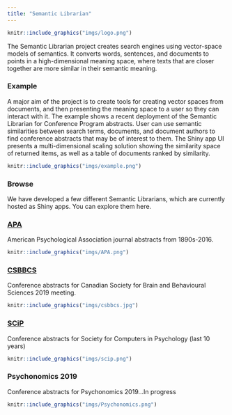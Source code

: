 ```yaml
---
title: "Semantic Librarian"
---
```


```r
knitr::include_graphics("imgs/logo.png")
```

<style type="text/css">
.title {
  display: none;
}
</style>

The Semantic Librarian project creates search engines using vector-space models of semantics. It converts words, sentences, and documents to points in a high-dimensional meaning space, where texts that are closer together are more similar in their semantic meaning.

<div class = "row">
  
<div class = "col-md-6">

### Example

A major aim of the project is to create tools for creating vector spaces from documents, and then presenting the meaning space to a user so they can interact with it. The example shows a recent deployment of the Semantic Librarian for Conference Program abstracts. User can use semantic similarities between search terms, documents, and document authors to find conference abstracts that may be of interest to them. The Shiny app UI presents a multi-dimensional scaling solution showing the similarity space of returned items, as well as a table of documents ranked by similarity.
</div>
  
<div class = "col-md-6">



```r
knitr::include_graphics("imgs/example.png")
```

</div>

</div>

### Browse

We have developed a few different Semantic Librarians, which are currently hosted as Shiny apps. You can explore them here. 

<div class = "row">
<div class = "col-md-6">
### [APA](http://crumplab.shinyapps.io/SemanticLibrarian/)

American Psychological Association journal abstracts from 1890s-2016.

</div>
<div class = "col-md-6">
```r
knitr::include_graphics("imgs/APA.png")
```

</div>
</div>

<div class = "row">
<div class = "col-md-6">

### [CSBBCS](http://crumplab.shinyapps.io/CSBBCS2019/)

Conference abstracts for Canadian Society for Brain and Behavioural Sciences 2019 meeting.

</div>
<div class = "col-md-6">
```r
knitr::include_graphics("imgs/csbbcs.jpg")
```

</div>
</div>

<div class = "row">
<div class = "col-md-6">

### [SCiP](http://crumplab.shinyapps.io/SCiP2019/)

Conference abstracts for Society for Computers in Psychology (last 10 years)

</div>
<div class = "col-md-6">
```r
knitr::include_graphics("imgs/scip.png")
```

</div>
</div>

<div class = "row">
<div class = "col-md-6">

### Psychonomics 2019

Conference abstracts for Psychonomics 2019...In progress

</div>
<div class = "col-md-6">
```r
knitr::include_graphics("imgs/Psychonomics.png")
```

</div>
</div>






